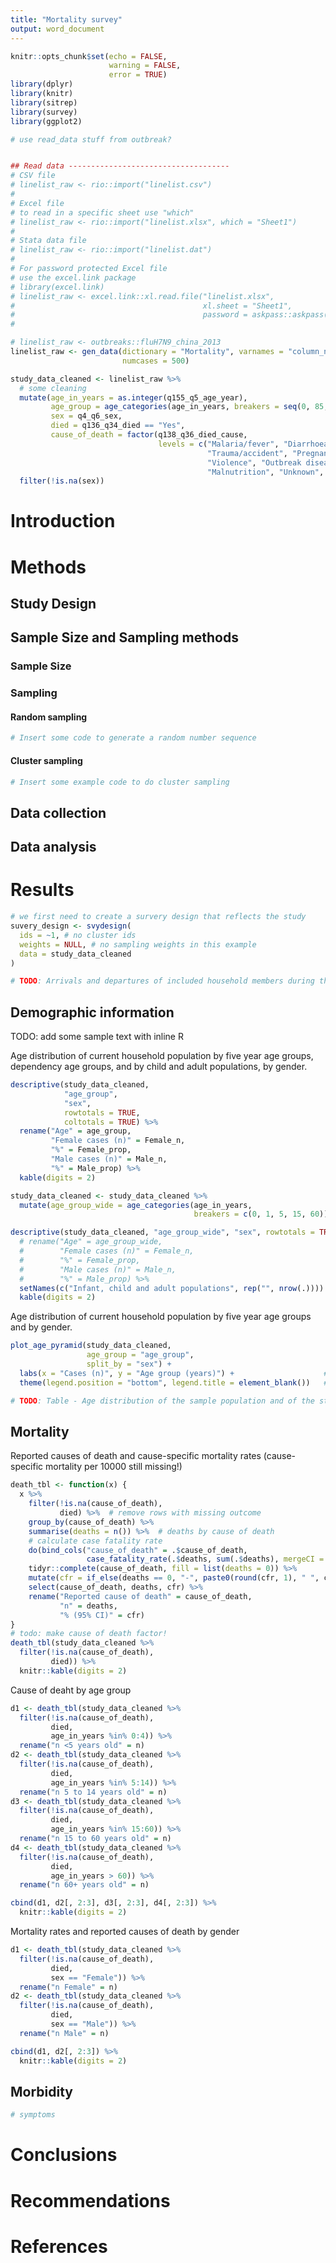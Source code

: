 ```yaml
---
title: "Mortality survey"
output: word_document
---
```


```r
knitr::opts_chunk$set(echo = FALSE,
                      warning = FALSE,
                      error = TRUE)
library(dplyr)
library(knitr)
library(sitrep)
library(survey)
library(ggplot2)
```

```r
# use read_data stuff from outbreak?


## Read data ------------------------------------
# CSV file
# linelist_raw <- rio::import("linelist.csv")
#
# Excel file
# to read in a specific sheet use "which"
# linelist_raw <- rio::import("linelist.xlsx", which = "Sheet1")
#
# Stata data file
# linelist_raw <- rio::import("linelist.dat")
#
# For password protected Excel file 
# use the excel.link package 
# library(excel.link)
# linelist_raw <- excel.link::xl.read.file("linelist.xlsx",
#                                          xl.sheet = "Sheet1",
#                                          password = askpass::askpass(prompt = "please enter file
#                                                                      password"))

# linelist_raw <- outbreaks::fluH7N9_china_2013
linelist_raw <- gen_data(dictionary = "Mortality", varnames = "column_name",
                         numcases = 500)

study_data_cleaned <- linelist_raw %>%
  # some cleaning
  mutate(age_in_years = as.integer(q155_q5_age_year),
         age_group = age_categories(age_in_years, breakers = seq(0, 85, 5)),
         sex = q4_q6_sex,
         died = q136_q34_died == "Yes",
         cause_of_death = factor(q138_q36_died_cause,
                                 levels = c("Malaria/fever", "Diarrhoea", "Respiratory",
                                            "Trauma/accident", "Pregnancy-related", 
                                            "Violence", "Outbreak disease (specify)", 
                                            "Malnutrition", "Unknown", "Other (specify)"))) %>%
  filter(!is.na(sex))
```


# Introduction

# Methods

## Study Design 

## Sample Size and Sampling methods

### Sample Size

### Sampling

#### Random sampling

```r
# Insert some code to generate a random number sequence
```

#### Cluster sampling

```r
# Insert some example code to do cluster sampling
```

## Data collection

## Data analysis
<!-- TODO: add paragraph about R/sitrep -->

# Results


```r
# we first need to create a survery design that reflects the study
suvery_design <- svydesign(
  ids = ~1, # no cluster ids
  weights = NULL, # no sampling weights in this example
  data = study_data_cleaned
)
```

```r
# TODO: Arrivals and departures of included household members during the recall period;
```


## Demographic information

TODO: add some sample text with inline R

Age distribution of current household population by five year age groups, dependency age groups, and by child and adult populations, by gender.
```r
descriptive(study_data_cleaned, 
            "age_group", 
            "sex", 
            rowtotals = TRUE, 
            coltotals = TRUE) %>% 
  rename("Age" = age_group, 
         "Female cases (n)" = Female_n, 
         "%" = Female_prop, 
         "Male cases (n)" = Male_n, 
         "%" = Male_prop) %>% 
  kable(digits = 2)
```

```r
study_data_cleaned <- study_data_cleaned %>% 
  mutate(age_group_wide = age_categories(age_in_years, 
                                         breakers = c(0, 1, 5, 15, 60)))

descriptive(study_data_cleaned, "age_group_wide", "sex", rowtotals = TRUE) %>% 
  # rename("Age" = age_group_wide, 
  #        "Female cases (n)" = Female_n, 
  #        "%" = Female_prop, 
  #        "Male cases (n)" = Male_n, 
  #        "%" = Male_prop) %>% 
  setNames(c("Infant, child and adult populations", rep("", nrow(.)))) %>% # find better solution
  kable(digits = 2)
```

Age distribution of current household population by five year age groups and by gender.
```r
plot_age_pyramid(study_data_cleaned, 
                 age_group = "age_group", 
                 split_by = "sex") + 
  labs(x = "Cases (n)", y = "Age group (years)") +                    # change axis labels
  theme(legend.position = "bottom", legend.title = element_blank())   # remove title and move legend
```

```r
# TODO: Table - Age distribution of the sample population and of the study population.
```


## Mortality

Reported causes of death and cause-specific mortality rates (cause-specific mortality per 10000 still missing!)
```r
death_tbl <- function(x) {
  x %>% 
    filter(!is.na(cause_of_death),
           died) %>%  # remove rows with missing outcome
    group_by(cause_of_death) %>% 
    summarise(deaths = n()) %>%  # deaths by cause of death
    # calculate case fatality rate
    do(bind_cols("cause_of_death" = .$cause_of_death, 
                 case_fatality_rate(.$deaths, sum(.$deaths), mergeCI = TRUE))) %>%
    tidyr::complete(cause_of_death, fill = list(deaths = 0)) %>%                 # Ensure all levels are represented
    mutate(cfr = if_else(deaths == 0, "-", paste0(round(cfr, 1), " ", ci))) %>% 
    select(cause_of_death, deaths, cfr) %>% 
    rename("Reported cause of death" = cause_of_death,
           "n" = deaths,
           "% (95% CI)" = cfr)
}
# todo: make cause of death factor!
death_tbl(study_data_cleaned %>% 
  filter(!is.na(cause_of_death),
         died)) %>%
  knitr::kable(digits = 2) 

```

Cause of deaht by age group
```r

d1 <- death_tbl(study_data_cleaned %>% 
  filter(!is.na(cause_of_death),
         died,
         age_in_years %in% 0:4)) %>% 
  rename("n <5 years old" = n)
d2 <- death_tbl(study_data_cleaned %>% 
  filter(!is.na(cause_of_death),
         died,
         age_in_years %in% 5:14)) %>% 
  rename("n 5 to 14 years old" = n)
d3 <- death_tbl(study_data_cleaned %>% 
  filter(!is.na(cause_of_death),
         died,
         age_in_years %in% 15:60)) %>% 
  rename("n 15 to 60 years old" = n)
d4 <- death_tbl(study_data_cleaned %>% 
  filter(!is.na(cause_of_death),
         died,
         age_in_years > 60)) %>% 
  rename("n 60+ years old" = n)

cbind(d1, d2[, 2:3], d3[, 2:3], d4[, 2:3]) %>%
  knitr::kable(digits = 2) 


```

Mortality rates and reported causes of death by gender
```r
d1 <- death_tbl(study_data_cleaned %>% 
  filter(!is.na(cause_of_death),
         died,
         sex == "Female")) %>% 
  rename("n Female" = n)
d2 <- death_tbl(study_data_cleaned %>% 
  filter(!is.na(cause_of_death),
         died,
         sex == "Male")) %>% 
  rename("n Male" = n)

cbind(d1, d2[, 2:3]) %>%
  knitr::kable(digits = 2) 

```

## Morbidity

```r
# symptoms
```

# Conclusions

# Recommendations

# References

